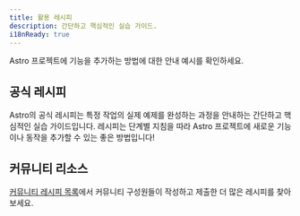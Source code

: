 ```yaml
---
title: 활용 레시피
description: 간단하고 핵심적인 실습 가이드.
i18nReady: true
---
```



Astro 프로젝트에 기능을 추가하는 방법에 대한 안내 예시를 확인하세요.

## 공식 레시피

Astro의 공식 레시피는 특정 작업의 실제 예제를 완성하는 과정을 안내하는 간단하고 핵심적인 실습 가이드입니다. 레시피는 단계별 지침을 따라 Astro 프로젝트에 새로운 기능이나 동작을 추가할 수 있는 좋은 방법입니다!

<RecipesNav />

## 커뮤니티 리소스

<ReadMore>[커뮤니티 레시피 목록](/ko/community-resources/content/#레시피-및-가이드)에서 커뮤니티 구성원들이 작성하고 제출한 더 많은 레시피를 찾아보세요.</ReadMore>
